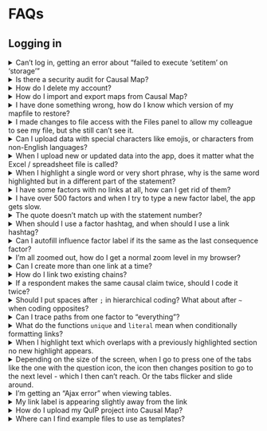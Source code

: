 # FAQs

## Logging in

<!--DO NOT TRY TO EDIT THIS TEXT, EDIT FAQ.TXT INSTEAD--></details>
<details><summary> Can't log in, getting an error about "failed to execute 'setitem' on 'storage'"</summary>

Immediately after you get the error, open the Chrome console by pressing ctrl shift J in Chrome,
then at the blinking cursor, paste this:

localStorage.clear();

and refresh.

If that doesn't work, please contact support at support@causalmap.app



## Setting Up


</details>
<details><summary>Is there a security audit for Causal Map?</summary>

Please see our T&Cs at https://causalmap.app/terms-and-conditions-for-the-causal-map-app/



</details>
<details><summary>How do I delete my account?</summary>

If you have created any files which you want to delete, you can delete them using the green file sharing / file management button at the top left of the app.
If you have a recurring subscription, you can cancel it from the Account tab in the app.

</details>
<details><summary>How do I import and export maps from Causal Map?</summary>

You can download your map from Causal Map as an Excel file, tweak it and then upload it Causal Map.

</details>
<details><summary>I have done something wrong, how do I know which version of my mapfile to restore?</summary>

The Versions dropdown shows you the filesize, so you can see where the file got larger or smaller. Also, have a look in the Updates tab. You can't actually restore the file from here but you can maybe guess which one you want by looking at the number of factors, the last coded statement etc.
![image-20211119105900995](_assets/image-20211119105900995.png)



</details>
<details><summary>I made changes to file access with the Files panel to allow my colleague to see my file, but she still can't see it.</summary>

Tell her to refresh her browser and your changes should appear.

</details>
<details><summary>Can I upload data with special characters like emojis, or characters from non-English languages?</summary>

Yes, the app will upload them.

##  Uploading and tweaking data


</details>
<details><summary>When I upload new or updated data into the app, does it matter what the Excel / spreadsheet file is called?</summary>

No. The only thing that matters is what file you are uploading *into* at Causal Map: the currently active file.

##  Coding


</details>
<details><summary>When I highlight a single word or very short phrase, why is the same word highlighted but in a different part of the statement?</summary>

If you highlight a very short piece of text which happens to appear (exactly the same) more than once in the statement, it is always the first occurrence of this piece of text which is actually highlighted.

</details>
<details><summary>I have some factors with no links at all, how can I get rid of them?</summary>

Sometimes you might want to keep these factors because they are part of a fixed codebook. But it you don't want them, go to the Data tab and click the link to delete them.

</details>
<details><summary>I have over 500 factors and when I try to type a new factor label, the app gets slow.</summary>

Causal Map is not really designed for maps with more than about 500 different factors. The app will work, but yes it will get gradually slower.



</details>
<details><summary>The quote doesn't match up with the statement number?</summary>

If you are looking at statement 99, looking also at factor editor, and click a quote to edit that link, which is actually say link 66 from statement 11, then the text from statement 11 will load up and link 66 will load up but the statement navigator above still says 99. That isn't wrong, it is just confusing! The filter you originally set to look at statement 99 hasn't changed.



</details>
<details><summary>When should I use a factor hashtag, and when should I use a link hashtag?</summary>

Use factor hashtags, including quickfields, to add extra information about the causal factors, especially information which cuts across any existing factor hierarchy you are using, for example themes like `environment`. Use link hashtags specifically if  it relates to the claim rather than the factors e.g. respondent is suspicious / uncertain /  answering a different question / respondent doesn’t like this connection, etc.


</details>
<details><summary>Can I autofill influence factor label if its the same as the last consequence factor?</summary>

Yes, that is called chaining links! You can chain links by clicking the chain icon, after you have saved your previous link. If you would like more guidance check out this <a href="https://causalmap.app/courses/causal-map-basics/lessons/how-to-code-a-link/">video</a>.

</details>
<details><summary>I'm all zoomed out, how do I get a normal zoom level in my browser?</summary>

If you have Windows press ctrl and 0. If you have a Mac press option, command and 0.


</details>
<details><summary>Can I create more than one link at a time?</summary>

Yes. You can create multiple links at a time just by putting more than one factor in either or both boxes. If you want more information check out this <a href="https://causalmap.app/courses/causal-map-basics/lessons/how-to-code-a-link/">short video</a>.


</details>
<details><summary>How do I link two existing chains?</summary>

To link a chain a --> b --> c to a chain d --> e, highlight the part of the statement which provides the evidence and then code a link from c to d using the dropdowns as usual.


</details>
<details><summary>If a respondent makes the same causal claim twice, should I code it twice?</summary>

If they are just repeating the same point, don't bother. But if they are bringing different evidence for the same link, code it twice.

</details>
<details><summary>Should I put spaces after `;` in hierarchical coding? What about after `~` when coding opposites?</summary>

The convention is this: blah; blah

blah; ~blah

etc, i.e. we put a space after the `;` but no space after the `~`



</details>
<details><summary>Can I trace paths from one factor to "everything"?</summary>

Yes! Just leave the `target` box empty.




</details>
<details><summary>What do the functions `unique` and `literal` mean when conditionally formatting links?</summary>

You use `unique` and `literal` when you don't want to do any counting, you want to print or otherwise use the actual values. So if you have a bundle with sources a, a, b and c, and you want to print them as labels, then unique: source_id will print a; b; c whereas litera: source_id will print literally a; a; b; c



## Known Bugs


</details>
<details><summary>When I highlight text which overlaps with a previously highlighted section no new highlight appears.</summary>

Unfortunately there is no easy fix for this bug but it is just cosmetic. You can check you have highlighted the right section by checking the text box below the factor label boxes contains the text you want to highlight. Once you have saved the link the highlight will appear on the statement.

</details>
<details><summary>Depending on the size of the screen, when I go to press one of the tabs like the one with the question icon, the icon then changes position to go to the next level - which I then can't reach. Or the tabs flicker and slide around.</summary>

Yes that's annoying. Just zoom out your browser e.g. by pressing ctrl -

</details>
<details><summary>I'm getting an "Ajax error" when viewing tables.</summary>

Have a look to see if the URL of the app has a lot of parts like this: [https://causalmap.shinyapps.io/CM2test/_w_741fed8d/_w_q4eeed8d/_w_346fed8d/](https://causalmap.shinyapps.io/CM2test/_w_741fed8d/_w_q4eeed8d/_w_346fed8d/). If it does, just visit the bare URL: (https://causalmap.shinyapps.io/CausalMap2 or https://causalmap.shinyapps.io/CM2test) and start again from there.

</details>
<details><summary>My link label is appearing slightly away from the link</summary>

Unfortunately when a map has a lot of links link labels may appear slightly removed from the link. Currently there is no way to change this with formatting, only by simplfiying your map.


## QuIP questions

</details>
<details><summary>How do I upload my QuIP project into Causal Map?</summary>

Follow the instructions for [hybrid files](https://guide.causalmap.app/ximport.html#ximport-quip). You must create an excel file with one worksheet and four columns. The column headers must be in this order; text, source_id, question_id and question_text. Then upload this to an empty file.

## Downloads

</details>
<details><summary>Where can I find example files to use as templates?</summary>

They can be found and downloaded [here](https://drive.google.com/drive/folders/1wvifDQ0BXmAjSudTRUv9i_4JURpphD4v).
</details>
